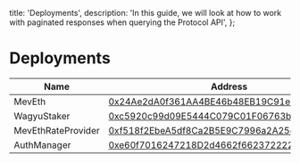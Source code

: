   title: 'Deployments',
  description:
    'In this guide, we will look at how to work with paginated responses when querying the Protocol API',
};

# Deployments

| Name | Address |
| ---- | ---- |
| MevEth | [0x24Ae2dA0f361AA4BE46b48EB19C91e02c5e4f27E](https://etherscan.io/address/0x24Ae2dA0f361AA4BE46b48EB19C91e02c5e4f27E) |
| WagyuStaker | [0xc5920c99d09E5444C079C01F06763b5d6AB09CbB](https://etherscan.io/address/0xc5920c99d09E5444C079C01F06763b5d6AB09CbB) |
| MevEthRateProvider | [0xf518f2EbeA5df8Ca2B5E9C7996a2A25e8010014b](https://etherscan.io/address/0xf518f2EbeA5df8Ca2B5E9C7996a2A25e8010014b) |
| AuthManager | [0xe60f7016247218D2d4662f6623722221990993de](https://etherscan.io/address/0xe60f7016247218D2d4662f6623722221990993de) |
